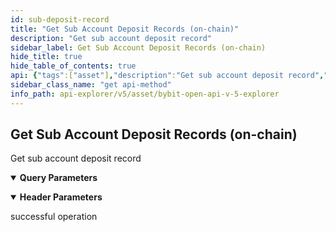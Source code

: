 ```yaml
---
id: sub-deposit-record
title: "Get Sub Account Deposit Records (on-chain)"
description: "Get sub account deposit record"
sidebar_label: Get Sub Account Deposit Records (on-chain)
hide_title: true
hide_table_of_contents: true
api: {"tags":["asset"],"description":"Get sub account deposit record","operationId":"sub-deposit-record","parameters":[{"name":"apiKey","in":"header","description":"Use master UID api key","required":true,"schema":{"type":"string"}},{"name":"secret","in":"header","description":"Use master UID api secret","required":true,"schema":{"type":"string"}},{"name":"subMemberId","in":"query","description":"Sub UID","required":true,"schema":{"type":"string"}},{"name":"coin","in":"query","description":"Coin name","required":false,"schema":{"type":"string"}},{"name":"startTime","in":"query","description":"The start timestamp (ms)","required":false,"schema":{"type":"integer"}},{"name":"endTime","in":"query","description":"The end timestamp (ms)","required":false,"schema":{"type":"integer"}},{"name":"limit","in":"query","description":"Limit size. 1-50","required":false,"schema":{"type":"integer","default":50}},{"name":"cursor","in":"query","description":"Cursor, used for pagination","required":false,"schema":{"type":"string"}}],"responses":{"200":{"description":"successful operation"}},"method":"get","path":"/v5/asset/deposit/query-sub-member-record","servers":[{"url":"https://api-testnet.bybit.com","description":"Testnet server"}],"info":{"description":"Collection of v5 Restul API\n","version":"3.0.0","title":"Bybit Open API v5 explorer"},"postman":{"name":"Get Sub Account Deposit Records (on-chain)","description":{"content":"Get sub account deposit record","type":"text/plain"},"url":{"path":["v5","asset","deposit","query-sub-member-record"],"host":["{{baseUrl}}"],"query":[{"disabled":false,"description":{"content":"(Required) Sub UID","type":"text/plain"},"key":"subMemberId","value":""},{"disabled":false,"description":{"content":"Coin name","type":"text/plain"},"key":"coin","value":""},{"disabled":false,"description":{"content":"The start timestamp (ms)","type":"text/plain"},"key":"startTime","value":""},{"disabled":false,"description":{"content":"The end timestamp (ms)","type":"text/plain"},"key":"endTime","value":""},{"disabled":false,"description":{"content":"Limit size. 1-50","type":"text/plain"},"key":"limit","value":""},{"disabled":false,"description":{"content":"Cursor, used for pagination","type":"text/plain"},"key":"cursor","value":""}],"variable":[]},"header":[{"disabled":false,"description":{"content":"(Required) Use master UID api key","type":"text/plain"},"key":"apiKey","value":""},{"disabled":false,"description":{"content":"(Required) Use master UID api secret","type":"text/plain"},"key":"secret","value":""}],"method":"GET"}}
sidebar_class_name: "get api-method"
info_path: api-explorer/v5/asset/bybit-open-api-v-5-explorer
---
```



## Get Sub Account Deposit Records (on-chain)



Get sub account deposit record

<details style={{"marginBottom":"1rem"}} data-collapsed={false} open={true}><summary style={{}}><strong>Query Parameters</strong></summary><div><ul><ParamsItem className={"paramsItem"} param={{"name":"subMemberId","in":"query","description":"Sub UID","required":true,"schema":{"type":"string"}}}></ParamsItem><ParamsItem className={"paramsItem"} param={{"name":"coin","in":"query","description":"Coin name","required":false,"schema":{"type":"string"}}}></ParamsItem><ParamsItem className={"paramsItem"} param={{"name":"startTime","in":"query","description":"The start timestamp (ms)","required":false,"schema":{"type":"integer"}}}></ParamsItem><ParamsItem className={"paramsItem"} param={{"name":"endTime","in":"query","description":"The end timestamp (ms)","required":false,"schema":{"type":"integer"}}}></ParamsItem><ParamsItem className={"paramsItem"} param={{"name":"limit","in":"query","description":"Limit size. 1-50","required":false,"schema":{"type":"integer","default":50}}}></ParamsItem><ParamsItem className={"paramsItem"} param={{"name":"cursor","in":"query","description":"Cursor, used for pagination","required":false,"schema":{"type":"string"}}}></ParamsItem></ul></div></details><details style={{"marginBottom":"1rem"}} data-collapsed={false} open={true}><summary style={{}}><strong>Header Parameters</strong></summary><div><ul><ParamsItem className={"paramsItem"} param={{"name":"apiKey","in":"header","description":"Use master UID api key","required":true,"schema":{"type":"string"}}}></ParamsItem><ParamsItem className={"paramsItem"} param={{"name":"secret","in":"header","description":"Use master UID api secret","required":true,"schema":{"type":"string"}}}></ParamsItem></ul></div></details><div><ApiTabs><TabItem label={"200"} value={"200"}><div>

successful operation

</div><div></div></TabItem></ApiTabs></div>
      